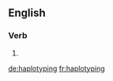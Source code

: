 ==English==

===Verb===
{{head|en}}

# {{present participle of|haplotype}}

[[de:haplotyping]]
[[fr:haplotyping]]